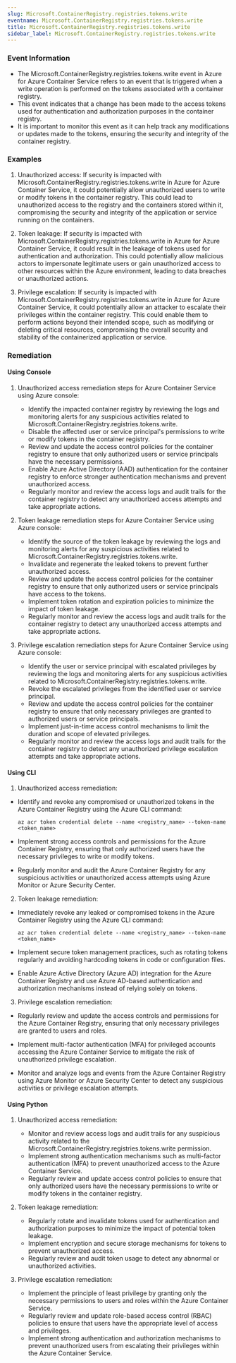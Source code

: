 ```yaml
--- 
slug: Microsoft.ContainerRegistry.registries.tokens.write
eventname: Microsoft.ContainerRegistry.registries.tokens.write
title: Microsoft.ContainerRegistry.registries.tokens.write
sidebar_label: Microsoft.ContainerRegistry.registries.tokens.write
---
```

                       
### Event Information

- The Microsoft.ContainerRegistry.registries.tokens.write event in Azure for Azure Container Service refers to an event that is triggered when a write operation is performed on the tokens associated with a container registry.
- This event indicates that a change has been made to the access tokens used for authentication and authorization purposes in the container registry.
- It is important to monitor this event as it can help track any modifications or updates made to the tokens, ensuring the security and integrity of the container registry.


### Examples

1. Unauthorized access: If security is impacted with Microsoft.ContainerRegistry.registries.tokens.write in Azure for Azure Container Service, it could potentially allow unauthorized users to write or modify tokens in the container registry. This could lead to unauthorized access to the registry and the containers stored within it, compromising the security and integrity of the application or service running on the containers.

2. Token leakage: If security is impacted with Microsoft.ContainerRegistry.registries.tokens.write in Azure for Azure Container Service, it could result in the leakage of tokens used for authentication and authorization. This could potentially allow malicious actors to impersonate legitimate users or gain unauthorized access to other resources within the Azure environment, leading to data breaches or unauthorized actions.

3. Privilege escalation: If security is impacted with Microsoft.ContainerRegistry.registries.tokens.write in Azure for Azure Container Service, it could potentially allow an attacker to escalate their privileges within the container registry. This could enable them to perform actions beyond their intended scope, such as modifying or deleting critical resources, compromising the overall security and stability of the containerized application or service.

### Remediation

#### Using Console

1. Unauthorized access remediation steps for Azure Container Service using Azure console:
   - Identify the impacted container registry by reviewing the logs and monitoring alerts for any suspicious activities related to Microsoft.ContainerRegistry.registries.tokens.write.
   - Disable the affected user or service principal's permissions to write or modify tokens in the container registry.
   - Review and update the access control policies for the container registry to ensure that only authorized users or service principals have the necessary permissions.
   - Enable Azure Active Directory (AAD) authentication for the container registry to enforce stronger authentication mechanisms and prevent unauthorized access.
   - Regularly monitor and review the access logs and audit trails for the container registry to detect any unauthorized access attempts and take appropriate actions.

2. Token leakage remediation steps for Azure Container Service using Azure console:
   - Identify the source of the token leakage by reviewing the logs and monitoring alerts for any suspicious activities related to Microsoft.ContainerRegistry.registries.tokens.write.
   - Invalidate and regenerate the leaked tokens to prevent further unauthorized access.
   - Review and update the access control policies for the container registry to ensure that only authorized users or service principals have access to the tokens.
   - Implement token rotation and expiration policies to minimize the impact of token leakage.
   - Regularly monitor and review the access logs and audit trails for the container registry to detect any unauthorized access attempts and take appropriate actions.

3. Privilege escalation remediation steps for Azure Container Service using Azure console:
   - Identify the user or service principal with escalated privileges by reviewing the logs and monitoring alerts for any suspicious activities related to Microsoft.ContainerRegistry.registries.tokens.write.
   - Revoke the escalated privileges from the identified user or service principal.
   - Review and update the access control policies for the container registry to ensure that only necessary privileges are granted to authorized users or service principals.
   - Implement just-in-time access control mechanisms to limit the duration and scope of elevated privileges.
   - Regularly monitor and review the access logs and audit trails for the container registry to detect any unauthorized privilege escalation attempts and take appropriate actions.

#### Using CLI

1. Unauthorized access remediation:
- Identify and revoke any compromised or unauthorized tokens in the Azure Container Registry using the Azure CLI command:
  ```
  az acr token credential delete --name <registry_name> --token-name <token_name>
  ```

- Implement strong access controls and permissions for the Azure Container Registry, ensuring that only authorized users have the necessary privileges to write or modify tokens.

- Regularly monitor and audit the Azure Container Registry for any suspicious activities or unauthorized access attempts using Azure Monitor or Azure Security Center.

2. Token leakage remediation:
- Immediately revoke any leaked or compromised tokens in the Azure Container Registry using the Azure CLI command:
  ```
  az acr token credential delete --name <registry_name> --token-name <token_name>
  ```

- Implement secure token management practices, such as rotating tokens regularly and avoiding hardcoding tokens in code or configuration files.

- Enable Azure Active Directory (Azure AD) integration for the Azure Container Registry and use Azure AD-based authentication and authorization mechanisms instead of relying solely on tokens.

3. Privilege escalation remediation:
- Regularly review and update the access controls and permissions for the Azure Container Registry, ensuring that only necessary privileges are granted to users and roles.

- Implement multi-factor authentication (MFA) for privileged accounts accessing the Azure Container Service to mitigate the risk of unauthorized privilege escalation.

- Monitor and analyze logs and events from the Azure Container Registry using Azure Monitor or Azure Security Center to detect any suspicious activities or privilege escalation attempts.

#### Using Python

1. Unauthorized access remediation:
   - Monitor and review access logs and audit trails for any suspicious activity related to the Microsoft.ContainerRegistry.registries.tokens.write permission.
   - Implement strong authentication mechanisms such as multi-factor authentication (MFA) to prevent unauthorized access to the Azure Container Service.
   - Regularly review and update access control policies to ensure that only authorized users have the necessary permissions to write or modify tokens in the container registry.

2. Token leakage remediation:
   - Regularly rotate and invalidate tokens used for authentication and authorization purposes to minimize the impact of potential token leakage.
   - Implement encryption and secure storage mechanisms for tokens to prevent unauthorized access.
   - Regularly review and audit token usage to detect any abnormal or unauthorized activities.

3. Privilege escalation remediation:
   - Implement the principle of least privilege by granting only the necessary permissions to users and roles within the Azure Container Service.
   - Regularly review and update role-based access control (RBAC) policies to ensure that users have the appropriate level of access and privileges.
   - Implement strong authentication and authorization mechanisms to prevent unauthorized users from escalating their privileges within the Azure Container Service.


 